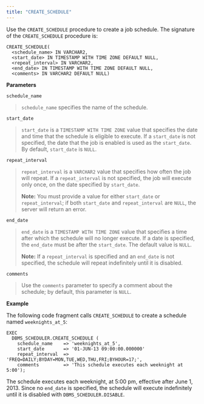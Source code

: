 ```yaml
---
title: "CREATE_SCHEDULE"
---
```




Use the `CREATE_SCHEDULE` procedure to create a job schedule. The signature of the `CREATE_SCHEDULE` procedure is:

    CREATE_SCHEDULE(
      <schedule_name> IN VARCHAR2,
      <start_date> IN TIMESTAMP WITH TIME ZONE DEFAULT NULL,
      <repeat_interval> IN VARCHAR2,
      <end_date> IN TIMESTAMP WITH TIME ZONE DEFAULT NULL,
      <comments> IN VARCHAR2 DEFAULT NULL)

**Parameters**

`schedule_name`

> `schedule_name` specifies the name of the schedule.

`start_date`

> `start_date` is a `TIMESTAMP WITH TIME ZONE` value that specifies the date and time that the schedule is eligible to execute. If a `start_date` is not specified, the date that the job is enabled is used as the `start_date`. By default, `start_date` is `NULL`.

`repeat_interval`

> `repeat_interval` is a `VARCHAR2` value that specifies how often the job will repeat. If a `repeat_interval` is not specified, the job will execute only once, on the date specified by `start_date`.
>
> **Note:** You must provide a value for either `start_date` or `repeat_interval`; if both `start_date` and `repeat_interval` are `NULL`, the server will return an error.
>
>

`end_date`

> `end_date` is a `TIMESTAMP WITH TIME ZONE` value that specifies a time after which the schedule will no longer execute. If a date is specified, the `end_date` must be after the `start_date`. The default value is `NULL`.
>
> **Note:** If a `repeat_interval` is specified and an `end_date` is not specified, the schedule will repeat indefinitely until it is disabled.
>
>

`comments`

> Use the `comments` parameter to specify a comment about the schedule; by default, this parameter is `NULL`.

**Example**

The following code fragment calls `CREATE_SCHEDULE` to create a schedule named `weeknights_at_5`:

    EXEC
      DBMS_SCHEDULER.CREATE_SCHEDULE (
        schedule_name    => 'weeknights_at_5',
        start_date       => '01-JUN-13 09:00:00.000000'
        repeat_interval  => 'FREQ=DAILY;BYDAY=MON,TUE,WED,THU,FRI;BYHOUR=17;',
        comments         => 'This schedule executes each weeknight at 5:00');

The schedule executes each weeknight, at 5:00 pm, effective after June 1, 2013. Since no `end_date` is specified, the schedule will execute indefinitely until it is disabled with `DBMS_SCHEDULER.DISABLE`.
